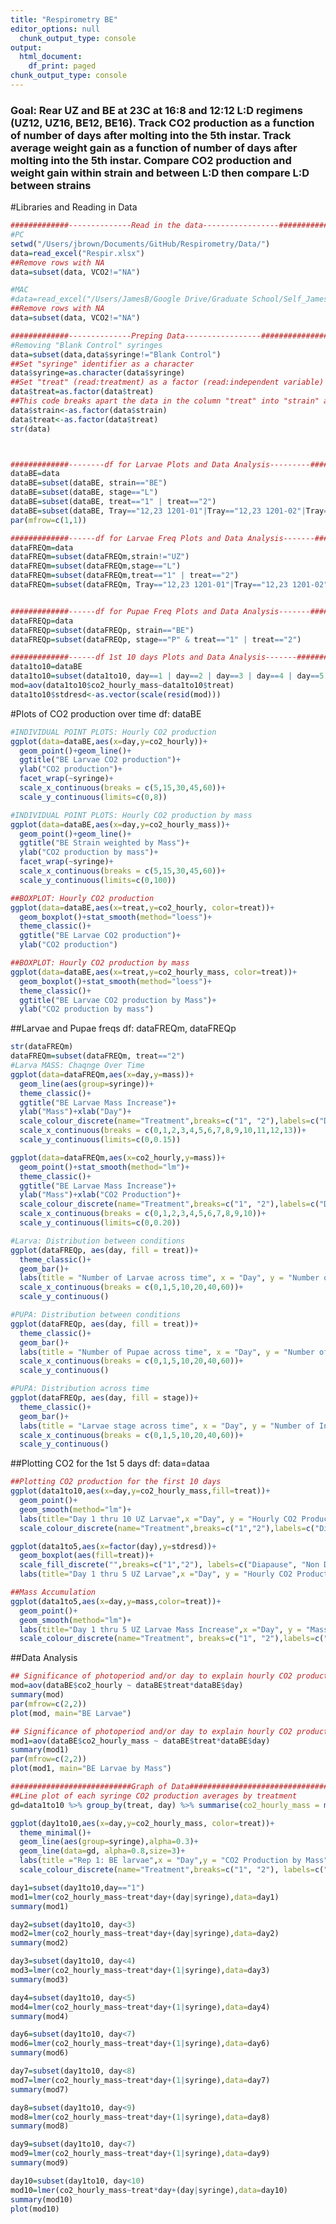 ```yaml
---
title: "Respirometry BE"
editor_options: null
  chunk_output_type: console
output:
  html_document:
    df_print: paged
chunk_output_type: console
---
```

### Goal: Rear UZ and BE at 23C at 16:8 and 12:12 L:D regimens (UZ12, UZ16, BE12, BE16). Track CO2 production as a function of number of days after molting into the 5th instar. Track average weight gain as a function of number of days after molting into the 5th instar. Compare CO2 production and weight gain within strain and between L:D then compare L:D between strains 

#Libraries and Reading in Data
````r
#############--------------Read in the data-----------------######################
#PC
setwd("/Users/jbrown/Documents/GitHub/Respirometry/Data/")
data=read_excel("Respir.xlsx")
##Remove rows with NA
data=subset(data, VCO2!="NA")

#MAC
#data=read_excel("/Users/JamesB/Google Drive/Graduate School/Self_JamesTBrown/GitHub/Respirometry/Data/Respir.xlsx", sheet = "Sheet1")
##Remove rows with NA
data=subset(data, VCO2!="NA")

#############--------------Preping Data-----------------######################
#Removing "Blank Control" syringes
data=subset(data,data$syringe!="Blank Control")
##Set "syringe" identifier as a character
data$syringe=as.character(data$syringe)
##Set "treat" (read:treatment) as a factor (read:independent variable)
data$treat=as.factor(data$treat)
##This code breaks apart the data in the column "treat" into "strain" and "photoperiod"
data$strain<-as.factor(data$strain)
data$treat<-as.factor(data$treat)
str(data)



#############--------df for Larvae Plots and Data Analysis---------#############
dataBE=data
dataBE=subset(dataBE, strain=="BE")
dataBE=subset(dataBE, stage=="L")
dataBE=subset(dataBE, treat=="1" | treat=="2")
dataBE=subset(dataBE, Tray=="12,23 1201-01"|Tray=="12,23 1201-02"|Tray=="16,23 1202"|Tray=="16,23 1201")
par(mfrow=c(1,1))

#############------df for Larvae Freq Plots and Data Analysis-------#############
dataFREQm=data
dataFREQm=subset(dataFREQm,strain!="UZ")
dataFREQm=subset(dataFREQm,stage=="L")
dataFREQm=subset(dataFREQm,treat=="1" | treat=="2")
dataFREQm=subset(dataFREQm, Tray=="12,23 1201-01"|Tray=="12,23 1201-02"|Tray=="16,23 1202"|Tray=="16,23 1201")


#############------df for Pupae Freq Plots and Data Analysis-------#############
dataFREQp=data
dataFREQp=subset(dataFREQp, strain=="BE")
dataFREQp=subset(dataFREQp, stage=="P" & treat=="1" | treat=="2")

#############------df 1st 10 days Plots and Data Analysis-------#############
data1to10=dataBE
data1to10=subset(data1to10, day==1 | day==2 | day==3 | day==4 | day==5 | day==6 | day==7 | day==8 | day==9 | day==10)
mod=aov(data1to10$co2_hourly_mass~data1to10$treat)
data1to10$stdresd<-as.vector(scale(resid(mod)))
`````

#Plots of CO2 production over time df: dataBE
`````r
#INDIVIDUAL POINT PLOTS: Hourly CO2 production
ggplot(data=dataBE,aes(x=day,y=co2_hourly))+
  geom_point()+geom_line()+
  ggtitle("BE Larvae CO2 production")+
  ylab("CO2 production")+
  facet_wrap(~syringe)+
  scale_x_continuous(breaks = c(5,15,30,45,60))+
  scale_y_continuous(limits=c(0,8))

#INDIVIDUAL POINT PLOTS: Hourly CO2 production by mass
ggplot(data=dataBE,aes(x=day,y=co2_hourly_mass))+
  geom_point()+geom_line()+
  ggtitle("BE Strain weighted by Mass")+
  ylab("CO2 production by mass")+
  facet_wrap(~syringe)+
  scale_x_continuous(breaks = c(5,15,30,45,60))+
  scale_y_continuous(limits=c(0,100))

##BOXPLOT: Hourly CO2 production
ggplot(data=dataBE,aes(x=treat,y=co2_hourly, color=treat))+
  geom_boxplot()+stat_smooth(method="loess")+
  theme_classic()+
  ggtitle("BE Larvae CO2 production")+
  ylab("CO2 production")

##BOXPLOT: Hourly CO2 production by mass
ggplot(data=dataBE,aes(x=treat,y=co2_hourly_mass, color=treat))+
  geom_boxplot()+stat_smooth(method="loess")+
  theme_classic()+
  ggtitle("BE Larvae CO2 production by Mass")+
  ylab("CO2 production by mass")
`````

##Larvae and Pupae freqs df: dataFREQm, dataFREQp
```r
str(dataFREQm)
dataFREQm=subset(dataFREQm, treat=="2")
#Larva MASS: Chaqnge Over Time
ggplot(data=dataFREQm,aes(x=day,y=mass))+
  geom_line(aes(group=syringe))+
  theme_classic()+
  ggtitle("BE Larvae Mass Increase")+
  ylab("Mass")+xlab("Day")+
  scale_colour_discrete(name="Treatment",breaks=c("1", "2"),labels=c("Diapause", "Non-Diapause"))+
  scale_x_continuous(breaks = c(0,1,2,3,4,5,6,7,8,9,10,11,12,13))+
  scale_y_continuous(limits=c(0,0.15))

ggplot(data=dataFREQm,aes(x=co2_hourly,y=mass))+
  geom_point()+stat_smooth(method="lm")+
  theme_classic()+
  ggtitle("BE Larvae Mass Increase")+
  ylab("Mass")+xlab("CO2 Production")+
  scale_colour_discrete(name="Treatment",breaks=c("1", "2"),labels=c("Diapause", "Non-Diapause"))+
  scale_x_continuous(breaks = c(0,1,2,3,4,5,6,7,8,9,10))+
  scale_y_continuous(limits=c(0,0.20))

#Larva: Distribution between conditions
ggplot(dataFREQp, aes(day, fill = treat))+
  theme_classic()+
  geom_bar()+
  labs(title = "Number of Larvae across time", x = "Day", y = "Number of Individuals")+
  scale_x_continuous(breaks = c(0,1,5,10,20,40,60))+
  scale_y_continuous()

#PUPA: Distribution between conditions
ggplot(dataFREQp, aes(day, fill = treat))+
  theme_classic()+
  geom_bar()+
  labs(title = "Number of Pupae across time", x = "Day", y = "Number of Individuals")+
  scale_x_continuous(breaks = c(0,1,5,10,20,40,60))+
  scale_y_continuous()

#PUPA: Distribution across time
ggplot(dataFREQp, aes(day, fill = stage))+
  theme_classic()+
  geom_bar()+
  labs(title = "Larvae stage across time", x = "Day", y = "Number of Individuals")+
  scale_x_continuous(breaks = c(0,1,5,10,20,40,60))+
  scale_y_continuous()
```

##Plotting CO2 for the 1st 5 days df: data=dataa
````r
##Plotting CO2 production for the first 10 days 
ggplot(data1to10,aes(x=day,y=co2_hourly_mass,fill=treat))+
  geom_point()+
  geom_smooth(method="lm")+
  labs(title="Day 1 thru 10 UZ Larvae",x ="Day", y = "Hourly CO2 Production by Mass")+
  scale_colour_discrete(name="Treatment",breaks=c("1","2"),labels=c("Diapause","Non-Diapause"))

ggplot(data1to5,aes(x=factor(day),y=stdresd))+
  geom_boxplot(aes(fill=treat))+
  scale_fill_discrete("",breaks=c("1","2"), labels=c("Diapause", "Non Diapause"))+
  labs(title="Day 1 thru 5 UZ Larvae",x ="Day", y = "Hourly CO2 Production by Mass")

##Mass Accumulation
ggplot(data1to5,aes(x=day,y=mass,color=treat))+
  geom_point()+
  geom_smooth(method="lm")+
  labs(title="Day 1 thru 5 UZ Larvae Mass Increase",x ="Day", y = "Mass")+
  scale_colour_discrete(name="Treatment", breaks=c("1", "2"),labels=c("Diapause", "Non-Diapause"))
````

##Data Analysis
````r
## Significance of photoperiod and/or day to explain hourly CO2 production 
mod=aov(dataBE$co2_hourly ~ dataBE$treat*dataBE$day)
summary(mod)
par(mfrow=c(2,2))
plot(mod, main="BE Larvae")

## Significance of photoperiod and/or day to explain hourly CO2 production weighted by mass
mod1=aov(dataBE$co2_hourly_mass ~ dataBE$treat*dataBE$day)
summary(mod1)
par(mfrow=c(2,2))
plot(mod1, main="BE Larvae by Mass")

###########################Graph of Data###################################
##Line plot of each syringe CO2 production averages by treatment
gd=data1to10 %>% group_by(treat, day) %>% summarise(co2_hourly_mass = mean(co2_hourly_mass))

ggplot(day1to10,aes(x=day,y=co2_hourly_mass, color=treat))+
  theme_minimal()+
  geom_line(aes(group=syringe),alpha=0.3)+
  geom_line(data=gd, alpha=0.8,size=3)+
  labs(title ="Rep 1: BE larvae",x = "Day",y = "CO2 Production by Mass")+
  scale_colour_discrete(name="Treatment",breaks=c("1", "2"), labels=c("Diapause", "Non-Diapause"))

day1=subset(day1to10,day=="1")
mod1=lmer(co2_hourly_mass~treat*day+(day|syringe),data=day1)
summary(mod1)

day2=subset(day1to10, day<3)
mod2=lmer(co2_hourly_mass~treat*day+(day|syringe),data=day2)
summary(mod2)

day3=subset(day1to10, day<4)
mod3=lmer(co2_hourly_mass~treat*day+(1|syringe),data=day3)
summary(mod3)

day4=subset(day1to10, day<5)
mod4=lmer(co2_hourly_mass~treat*day+(1|syringe),data=day4)
summary(mod4)

day6=subset(day1to10, day<7)
mod6=lmer(co2_hourly_mass~treat*day+(1|syringe),data=day6)
summary(mod6)

day7=subset(day1to10, day<8)
mod7=lmer(co2_hourly_mass~treat*day+(1|syringe),data=day7)
summary(mod7)

day8=subset(day1to10, day<9)
mod8=lmer(co2_hourly_mass~treat*day+(1|syringe),data=day8)
summary(mod8)

day9=subset(day1to10, day<7)
mod9=lmer(co2_hourly_mass~treat*day+(1|syringe),data=day9)
summary(mod9)

day10=subset(day1to10, day<10)
mod10=lmer(co2_hourly_mass~treat*day+(day|syringe),data=day10)
summary(mod10)
plot(mod10)
````